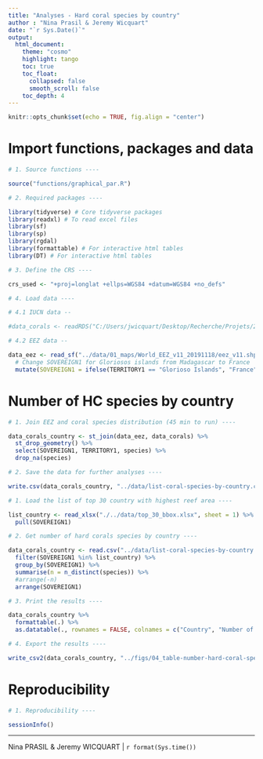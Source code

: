 ```yaml
---
title: "Analyses - Hard coral species by country"
author : "Nina Prasil & Jeremy Wicquart"
date: "`r Sys.Date()`"
output: 
  html_document:
    theme: "cosmo"
    highlight: tango
    toc: true
    toc_float:
      collapsed: false
      smooth_scroll: false
    toc_depth: 4
---
```


```r

knitr::opts_chunk$set(echo = TRUE, fig.align = "center")

```

# Import functions, packages and data

```r

# 1. Source functions ----

source("functions/graphical_par.R")

# 2. Required packages ----

library(tidyverse) # Core tidyverse packages
library(readxl) # To read excel files
library(sf)
library(sp)
library(rgdal)
library(formattable) # For interactive html tables
library(DT) # For interactive html tables

# 3. Define the CRS ----

crs_used <- "+proj=longlat +ellps=WGS84 +datum=WGS84 +no_defs"

# 4. Load data ----

# 4.1 IUCN data --

#data_corals <- readRDS("C:/Users/jwicquart/Desktop/Recherche/Projets/2019-07-08 - Global Coral Reef Monitoring Network/GCRMN_2020/data/map/iucn_data.rds")

# 4.2 EEZ data --

data_eez <- read_sf("../data/01_maps/World_EEZ_v11_20191118/eez_v11.shp") %>% 
  # Change SOVEREIGN1 for Gloriosos islands from Madagascar to France
  mutate(SOVEREIGN1 = ifelse(TERRITORY1 == "Glorioso Islands", "France", SOVEREIGN1))

```

# Number of HC species by country

```r

# 1. Join EEZ and coral species distribution (45 min to run) ----

data_corals_country <- st_join(data_eez, data_corals) %>% 
  st_drop_geometry() %>% 
  select(SOVEREIGN1, TERRITORY1, species) %>% 
  drop_na(species)

# 2. Save the data for further analyses ----

write.csv(data_corals_country, "../data/list-coral-species-by-country.csv", row.names = FALSE)

```

```r

# 1. Load the list of top 30 country with highest reef area ----

list_country <- read_xlsx("./../data/top_30_bbox.xlsx", sheet = 1) %>% 
  pull(SOVEREIGN1)

# 2. Get number of hard corals species by country ----

data_corals_country <- read.csv("../data/list-coral-species-by-country.csv") %>% 
  filter(SOVEREIGN1 %in% list_country) %>% 
  group_by(SOVEREIGN1) %>% 
  summarise(n = n_distinct(species)) %>% 
  #arrange(-n)
  arrange(SOVEREIGN1)

# 3. Print the results ----

data_corals_country %>% 
  formattable(.) %>% 
  as.datatable(., rownames = FALSE, colnames = c("Country", "Number of hard coral species"))

# 4. Export the results ----

write_csv2(data_corals_country, "../figs/04_table-number-hard-coral-species-by-country.csv")

```

# Reproducibility

```r

# 1. Reproducibility ----

sessionInfo()

```

---
Nina PRASIL & Jeremy WICQUART | `r format(Sys.time())`